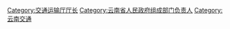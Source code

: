 [[Category:交通运输厅厅长|Category:交通运输厅厅长]]
[[Category:云南省人民政府组成部门负责人|Category:云南省人民政府组成部门负责人]]
[[Category:云南交通|Category:云南交通]]